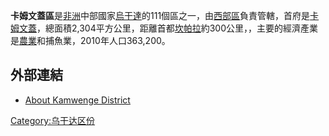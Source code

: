 {{Infobox settlement
|name=卡姆文蓋區
|settlement_type=
|native_name      =
|nickname           =
|image_skyline
|image_size          =
|image_caption       =
|image_flag         =
|image_seal         =
|image_map          = Kamwenge District Uganda.png
|map_caption        = 
|coordinates_region   = UG
|subdivision_type1  = 國家
|subdivision_name1  = {{flag|Uganda}}
|subdivision_type2  = 地理區
|subdivision_name2  = [[西部區_(烏干達)|西部區]]
|subdivision_type3  = 首府
|subdivision_name3 = [[卡姆文蓋|卡姆文蓋]]
|subdivision_type4 = 
|subdivision_name4 = 
|leader_title       =
|leader_name        =
|established_title  =
|established_date   =
|area_magnitude     =
|area_total_km2         =2304
|area_land_km2          =2239.9
|area_water_km2         =64.1
|population_as_of   = 2010估計
|population_note    =
|population_total   =363,200
|population_metro   =
|population_density_km2 =162.2
|timezone           =[[東非時間|東非時間]]
|utc_offset         = +3
|timezone_DST       =
|utc_offset_DST     =
|latd=00|latm=11|lats=|latNS=N
|longd=30|longm=27|longs=|longEW=E
|elevation_m          =
|blank_name             =
|blank_info             =
|website            =[http://www.kamwenge.go.ug]
|footnotes          =
}}

'''卡姆文蓋區'''是[[非洲|非洲]]中部國家[[烏干達|烏干達]]的111個區之一，由[[西部區_(烏干達)|西部區]]負責管轄，首府是[[卡姆文蓋|卡姆文蓋]]，總面積2,304平方公里，距離首都[[坎帕拉|坎帕拉]]約300公里，，主要的經濟產業是[[農業|農業]]和捕魚業，2010年人口363,200。

==外部連結==
* [http://www.ugandatravelguide.com/kamwenge-district.html About Kamwenge District] {{Wayback|url=http://www.ugandatravelguide.com/kamwenge-district.html |date=20200801030001 }}

{{coord|00|11|N|30|27|E|region:UG_type:adm1st|display=title}}

{{Uganda-stub}}
{{烏干達行政區劃}}

[[Category:乌干达区份|Category:乌干达区份]]